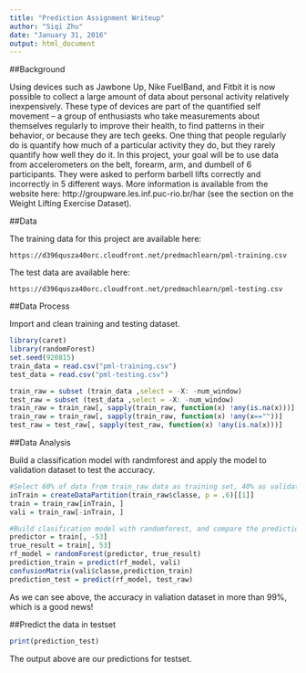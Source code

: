 ```yaml
---
title: "Prediction Assignment Writeup"
author: "Siqi Zhu"
date: "January 31, 2016"
output: html_document
---
```

##Background

Using devices such as Jawbone Up, Nike FuelBand, and Fitbit it is now possible to collect a large amount of data about personal activity relatively inexpensively. These type of devices are part of the quantified self movement – a group of enthusiasts who take measurements about themselves regularly to improve their health, to find patterns in their behavior, or because they are tech geeks. One thing that people regularly do is quantify how much of a particular activity they do, but they rarely quantify how well they do it. In this project, your goal will be to use data from accelerometers on the belt, forearm, arm, and dumbell of 6 participants. They were asked to perform barbell lifts correctly and incorrectly in 5 different ways. More information is available from the website here: http://groupware.les.inf.puc-rio.br/har (see the section on the Weight Lifting Exercise Dataset).

##Data

The training data for this project are available here:
```
https://d396qusza40orc.cloudfront.net/predmachlearn/pml-training.csv
```
The test data are available here:
```
https://d396qusza40orc.cloudfront.net/predmachlearn/pml-testing.csv
```

##Data Process

Import and clean training and testing dataset.

```r
library(caret)
library(randomForest)
set.seed(920815)
train_data = read.csv("pml-training.csv")
test_data = read.csv("pml-testing.csv")

train_raw = subset (train_data ,select = -X: -num_window)
test_raw = subset (test_data ,select = -X: -num_window)
train_raw = train_raw[, sapply(train_raw, function(x) !any(is.na(x)))]
train_raw = train_raw[, sapply(train_raw, function(x) !any(x==""))]
test_raw = test_raw[, sapply(test_raw, function(x) !any(is.na(x)))]
```

##Data Analysis

Build a classification model with randmforest and apply the model to validation dataset to test the accuracy.

```r
#Select 60% of data from train_raw data as training set, 40% as validation set
inTrain = createDataPartition(train_raw$classe, p = .6)[[1]]
train = train_raw[inTrain, ]
vali = train_raw[-inTrain, ]

#Build clasification model with randomforest, and compare the prediction of model with real result in validation set
predictor = train[, -53]
true_result = train[, 53]
rf_model = randomForest(predictor, true_result)
prediction_train = predict(rf_model, vali)
confusionMatrix(vali$classe,prediction_train)
prediction_test = predict(rf_model, test_raw)
```

As we can see above, the accuracy in valiation dataset in more than 99%, which is a good news!

##Predict the data in testset
```r
print(prediction_test)
```
The output above are our predictions for testset.